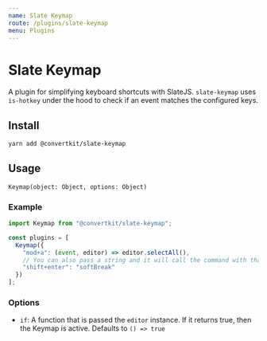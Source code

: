 ```yaml
---
name: Slate Keymap
route: /plugins/slate-keymap
menu: Plugins
---
```


# Slate Keymap

A plugin for simplifying keyboard shortcuts with SlateJS. `slate-keymap` uses
`is-hotkey` under the hood to check if an event matches the configured keys.

## Install

```sh
yarn add @convertkit/slate-keymap
```

## Usage

`Keymap(object: Object, options: Object)`

### Example

```javascript
import Keymap from "@convertkit/slate-keymap";

const plugins = [
  Keymap({
    "mod+a": (event, editor) => editor.selectAll(),
    // You can also pass a string and it will call the command with that name
    "shift+enter": "softBreak"
  })
];
```

### Options

- `if`: A function that is passed the `editor` instance. If it returns true,
  then the Keymap is active. Defaults to `() => true`
